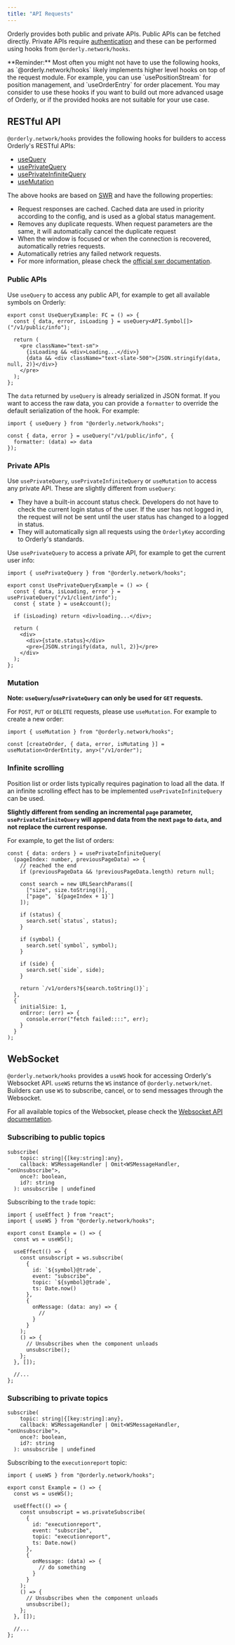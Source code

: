 ```yaml
---
title: "API Requests"
---
```


Orderly provides both public and private APIs. Public APIs can be fetched directly. Private APIs require [authentication](/build-on-evm/evm-api/api-authentication) and these can be performed using hooks from `@orderly.network/hooks`.

<Note>
  **Reminder:** Most often you might not have to use the following hooks, as
  `@orderly.network/hooks` likely implements higher level hooks on top of the request module. For
  example, you can use `usePositionStream` for position management, and `useOrderEntry` for order
  placement. You may consider to use these hooks if you want to build out more advanced usage of
  Orderly, or if the provided hooks are not suitable for your use case.
</Note>

## RESTful API

`@orderly.network/hooks` provides the following hooks for builders to access Orderly's RESTful APIs:

- [useQuery](/sdks/hooks/basic/use-query)
- [usePrivateQuery](/sdks/hooks/basic/use-private-query)
- [usePrivateInfiniteQuery](/sdks/hooks/basic/use-private-infinite-query)
- [useMutation](/sdks/hooks/basic/use-mutation)

The above hooks are based on [SWR](https://swr.vercel.app/) and have the following properties:

- Request responses are cached. Cached data are used in priority according to the config, and is used as a global status management.
- Removes any duplicate requests. When request parameters are the same, it will automatically cancel the duplicate request
- When the window is focused or when the connection is recovered, automatically retries requests.
- Automatically retries any failed network requests.
- For more information, please check the [official swr documentation](https://swr.vercel.app/).

### Public APIs

Use `useQuery` to access any public API, for example to get all available symbols on Orderly:

```tsx
export const UseQueryExample: FC = () => {
  const { data, error, isLoading } = useQuery<API.Symbol[]>("/v1/public/info");

  return (
    <pre className="text-sm">
      {isLoading && <div>Loading...</div>}
      {data && <div className="text-slate-500">{JSON.stringify(data, null, 2)}</div>}
    </pre>
  );
};
```

The `data` returned by `useQuery` is already serialized in JSON format. If you want to access the raw data, you can provide a `formatter` to override the default serialization of the hook. For example:

```tsx
import { useQuery } from "@orderly.network/hooks";

const { data, error } = useQuery("/v1/public/info", {
  formatter: (data) => data
});
```

### Private APIs

Use `usePrivateQuery`, `usePrivateInfiniteQuery` or `useMutation` to access any private API. These are slightly different from `useQuery`:

- They have a built-in account status check. Developers do not have to check the current login status of the user. If the user has not logged in, the request will not be sent until the user status has changed to a logged in status.
- They will automatically sign all requests using the `OrderlyKey` according to Orderly's standards.

Use `usePrivateQuery` to access a private API, for example to get the current user info:

```tsx
import { usePrivateQuery } from "@orderly.network/hooks";

export const UsePrivateQueryExample = () => {
  const { data, isLoading, error } = usePrivateQuery("/v1/client/info");
  const { state } = useAccount();

  if (isLoading) return <div>loading...</div>;

  return (
    <div>
      <div>{state.status}</div>
      <pre>{JSON.stringify(data, null, 2)}</pre>
    </div>
  );
};
```

### Mutation

**Note: `useQuery`/`usePrivateQuery` can only be used for `GET` requests.**

For `POST`, `PUT` or `DELETE` requests, please use `useMutation`. For example to create a new order:

```tsx
import { useMutation } from "@orderly.network/hooks";

const [createOrder, { data, error, isMutating }] = useMutation<OrderEntity, any>("/v1/order");
```

### Infinite scrolling

Position list or order lists typically requires pagination to load all the data. If an infinite scrolling effect has to be implemented `usePrivateInfiniteQuery` can be used.

**Slightly different from sending an incremental `page` parameter, `usePrivateInfiniteQuery` will append data from the next `page` to `data`, and not replace the current response.**

For example, to get the list of orders:

```tsx
const { data: orders } = usePrivateInfiniteQuery(
  (pageIndex: number, previousPageData) => {
    // reached the end
    if (previousPageData && !previousPageData.length) return null;

    const search = new URLSearchParams([
      ["size", size.toString()],
      ["page", `${pageIndex + 1}`]
    ]);

    if (status) {
      search.set(`status`, status);
    }

    if (symbol) {
      search.set(`symbol`, symbol);
    }

    if (side) {
      search.set(`side`, side);
    }

    return `/v1/orders?${search.toString()}`;
  },
  {
    initialSize: 1,
    onError: (err) => {
      console.error("fetch failed::::", err);
    }
  }
);
```

## WebSocket

`@orderly.network/hooks` provides a `useWS` hook for accessing Orderly's Websocket API. `useWS` returns the `WS` instance of `@orderly.network/net`. Builders can use `WS` to subscribe, cancel, or to send messages through the Websocket.

For all available topics of the Websocket, please check the [Websocket API documentation](/api).

### Subscribing to public topics

```tsx
subscribe(
    topic: string|{[key:string]:any},
    callback: WSMessageHandler | Omit<WSMessageHandler, "onUnsubscribe">,
    once?: boolean,
    id?: string
  ): unsubscribe | undefined

```

Subscribing to the `trade` topic:

```tsx
import { useEffect } from "react";
import { useWS } from "@orderly.network/hooks";

export const Example = () => {
  const ws = useWS();

  useEffect(() => {
    const unsubscript = ws.subscribe(
      {
        id: `${symbol}@trade`,
        event: "subscribe",
        topic: `${symbol}@trade`,
        ts: Date.now()
      },
      {
        onMessage: (data: any) => {
          //
        }
      }
    );
    () => {
      // Unsubscribes when the component unloads
      unsubscribe();
    };
  }, []);

  //...
};
```

### Subscribing to private topics

```tsx
subscribe(
    topic: string|{[key:string]:any},
    callback: WSMessageHandler | Omit<WSMessageHandler, "onUnsubscribe">,
    once?: boolean,
    id?: string
  ): unsubscribe | undefined

```

Subscribing to the `executionreport` topic:

```tsx
import { useWS } from "@orderly.network/hooks";

export const Example = () => {
  const ws = useWS();

  useEffect(() => {
    const unsubscript = ws.privateSubscribe(
      {
        id: "executionreport",
        event: "subscribe",
        topic: "executionreport",
        ts: Date.now()
      },
      {
        onMessage: (data) => {
          // do something
        }
      }
    );
    () => {
      // Unsubscribes when the component unloads
      unsubscribe();
    };
  }, []);

  //...
};
```
